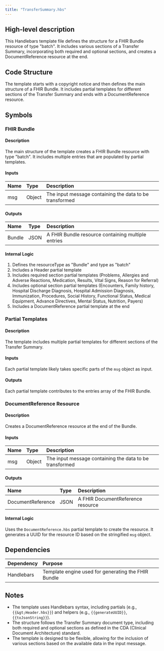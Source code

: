 ```yaml
---
title: "TransferSummary.hbs"
---
```


## High-level description
This Handlebars template file defines the structure for a FHIR Bundle resource of type "batch". It includes various sections of a Transfer Summary, incorporating both required and optional sections, and creates a DocumentReference resource at the end.

## Code Structure
The template starts with a copyright notice and then defines the main structure of a FHIR Bundle. It includes partial templates for different sections of the Transfer Summary and ends with a DocumentReference resource.

## Symbols

### FHIR Bundle
#### Description
The main structure of the template creates a FHIR Bundle resource with type "batch". It includes multiple entries that are populated by partial templates.

#### Inputs
| Name | Type | Description |
|:-----|:-----|:------------|
| msg | Object | The input message containing the data to be transformed |

#### Outputs
| Name | Type | Description |
|:-----|:-----|:------------|
| Bundle | JSON | A FHIR Bundle resource containing multiple entries |

#### Internal Logic
1. Defines the resourceType as "Bundle" and type as "batch"
2. Includes a Header partial template
3. Includes required section partial templates (Problems, Allergies and Adverse Reactions, Medication, Results, Vital Signs, Reason for Referral)
4. Includes optional section partial templates (Encounters, Family history, Hospital Discharge Diagnosis, Hospital Admission Diagnosis, Immunization, Procedures, Social History, Functional Status, Medical Equipment, Advance Directives, Mental Status, Nutrition, Payers)
5. Includes a DocumentReference partial template at the end

### Partial Templates
#### Description
The template includes multiple partial templates for different sections of the Transfer Summary.

#### Inputs
Each partial template likely takes specific parts of the `msg` object as input.

#### Outputs
Each partial template contributes to the entries array of the FHIR Bundle.

### DocumentReference Resource
#### Description
Creates a DocumentReference resource at the end of the Bundle.

#### Inputs
| Name | Type | Description |
|:-----|:-----|:------------|
| msg | Object | The input message containing the data to be transformed |

#### Outputs
| Name | Type | Description |
|:-----|:-----|:------------|
| DocumentReference | JSON | A FHIR DocumentReference resource |

#### Internal Logic
Uses the `DocumentReference.hbs` partial template to create the resource. It generates a UUID for the resource ID based on the stringified `msg` object.

## Dependencies
| Dependency | Purpose |
|:-----------|:--------|
| Handlebars | Template engine used for generating the FHIR Bundle |

## Notes
- The template uses Handlebars syntax, including partials (e.g., `{{&gt;Header.hbs}}`) and helpers (e.g., `{{generateUUID}}`, `{{toJsonString}}`).
- The structure follows the Transfer Summary document type, including both required and optional sections as defined in the CDA (Clinical Document Architecture) standard.
- The template is designed to be flexible, allowing for the inclusion of various sections based on the available data in the input message.